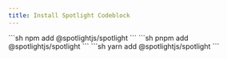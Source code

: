 ```yaml
---
title: Install Spotlight Codeblock
---
```



<Tabs>
  <TabItem label="npm">
  ```sh 
  npm add @spotlightjs/spotlight
  ```
  </TabItem>
  <TabItem label="pnpm">
  ```sh 
  pnpm add @spotlightjs/spotlight
  ```
  </TabItem>
  <TabItem label="yarn">
  ```sh 
  yarn add @spotlightjs/spotlight
  ```
  </TabItem>
</Tabs>
